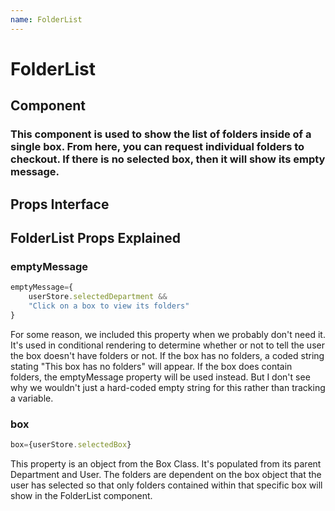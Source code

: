 ```yaml
---
name: FolderList
---
```


# FolderList

## Component

### This component is used to show the list of folders inside of a single box.  From here, you can request individual folders to checkout.  If there is no selected box, then it will show its empty message.

## Props Interface

<PropsTable of={FolderList} /> 

## FolderList Props Explained

### emptyMessage

```javascript
emptyMessage={
    userStore.selectedDepartment &&
    "Click on a box to view its folders"
}
```

For some reason, we included this property when we probably don't need it. It's used in conditional rendering to determine whether or not to tell the user the box doesn't have folders or not. If the box has no folders, a coded string stating "This box has no folders" will appear. If the box does contain folders, the emptyMessage property will be used instead. But I don't see why we wouldn't just a hard-coded empty string for this rather than tracking a variable.

### box

```javascript
box={userStore.selectedBox}
```

This property is an object from the Box Class. It's populated from its parent Department and User. The folders are dependent on the box object that the user has selected so that only folders contained within that specific box will show in the FolderList component. 